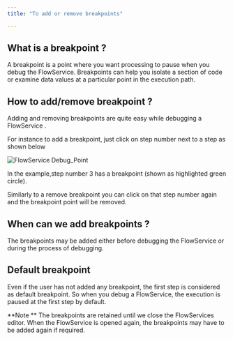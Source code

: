 ```yaml
---
title: "To add or remove breakpoints"

---
```

## What is a breakpoint ?

A breakpoint is a point where you want processing to pause when you debug the FlowService.
Breakpoints can help you isolate a section of code or examine data values at a particular point in the execution path.

## How to add/remove breakpoint ?

Adding and removing breakpoints are quite easy while debugging a FlowService .

For instance to add  a breakpoint, just click on  step number next to a step as shown below

![FlowService Debug_Point](../assets/debug-flowservices/toolbar/debug-point.png)

In the example,step number 3 has a breakpoint (shown as highlighted green circle).

Similarly to a remove breakpoint you can click on that step number again and the breakpoint point will be removed.

## When can we add breakpoints ?

The breakpoints may be added either before debugging the FlowService or during the process of debugging.

## Default breakpoint

Even if the user has not added any breakpoint, the first step  is considered as default breakpoint.
So when you debug a FlowService, the execution is paused at the first step by default.

 **Note ** The breakpoints are retained until we close the FlowServices editor. When the FlowService is opened again, the breakpoints may have to be added again if required.
